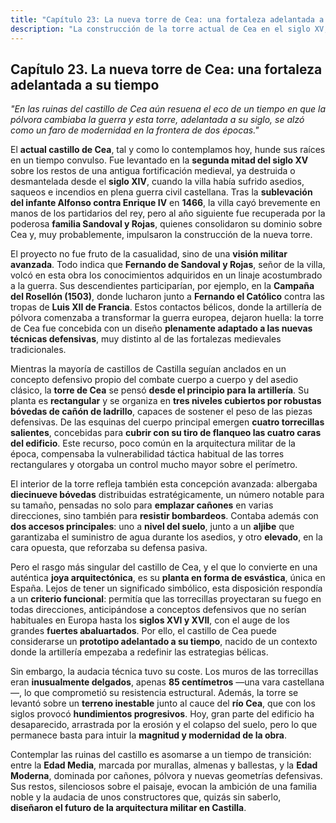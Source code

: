 ```yaml
---
title: "Capítulo 23: La nueva torre de Cea: una fortaleza adelantada a su tiempo"
description: "La construcción de la torre actual de Cea en el siglo XV, con su innovador diseño militar adaptado a la artillería de pólvora."
---
```


## **Capítulo 23. La nueva torre de Cea: una fortaleza adelantada a su tiempo**

*"En las ruinas del castillo de Cea aún resuena el eco de un tiempo en que la pólvora cambiaba la guerra y esta torre, adelantada a su siglo, se alzó como un faro de modernidad en la frontera de dos épocas."*

El **actual castillo de Cea**, tal y como lo contemplamos hoy, hunde sus raíces en un tiempo convulso. Fue levantado en la **segunda mitad del siglo XV** sobre los restos de una antigua fortificación medieval, ya destruida o desmantelada desde el **siglo XIV**, cuando la villa había sufrido asedios, saqueos e incendios en plena guerra civil castellana. Tras la **sublevación del infante Alfonso contra Enrique IV** en **1466**, la villa cayó brevemente en manos de los partidarios del rey, pero al año siguiente fue recuperada por la poderosa **familia Sandoval y Rojas**, quienes consolidaron su dominio sobre Cea y, muy probablemente, impulsaron la construcción de la nueva torre.

El proyecto no fue fruto de la casualidad, sino de una **visión militar avanzada**. Todo indica que **Fernando de Sandoval y Rojas**, señor de la villa, volcó en esta obra los conocimientos adquiridos en un linaje acostumbrado a la guerra. Sus descendientes participarían, por ejemplo, en la **Campaña del Rosellón (1503)**, donde lucharon junto a **Fernando el Católico** contra las tropas de **Luis XII de Francia**. Estos contactos bélicos, donde la artillería de pólvora comenzaba a transformar la guerra europea, dejaron huella: la torre de Cea fue concebida con un diseño **plenamente adaptado a las nuevas técnicas defensivas**, muy distinto al de las fortalezas medievales tradicionales.

Mientras la mayoría de castillos de Castilla seguían anclados en un concepto defensivo propio del combate cuerpo a cuerpo y del asedio clásico, la **torre de Cea** se pensó **desde el principio para la artillería**. Su planta es **rectangular** y se organiza en **tres niveles cubiertos por robustas bóvedas de cañón de ladrillo**, capaces de sostener el peso de las piezas defensivas. De las esquinas del cuerpo principal emergen **cuatro torrecillas salientes**, concebidas para **cubrir con su tiro de flanqueo las cuatro caras del edificio**. Este recurso, poco común en la arquitectura militar de la época, compensaba la vulnerabilidad táctica habitual de las torres rectangulares y otorgaba un control mucho mayor sobre el perímetro.

El interior de la torre refleja también esta concepción avanzada: albergaba **diecinueve bóvedas** distribuidas estratégicamente, un número notable para su tamaño, pensadas no solo para **emplazar cañones** en varias direcciones, sino también para **resistir bombardeos**. Contaba además con **dos accesos principales**: uno a **nivel del suelo**, junto a un **aljibe** que garantizaba el suministro de agua durante los asedios, y otro **elevado**, en la cara opuesta, que reforzaba su defensa pasiva.

Pero el rasgo más singular del castillo de Cea, y el que lo convierte en una auténtica **joya arquitectónica**, es su **planta en forma de esvástica**, única en España. Lejos de tener un significado simbólico, esta disposición respondía a un **criterio funcional**: permitía que las torrecillas proyectaran su fuego en todas direcciones, anticipándose a conceptos defensivos que no serían habituales en Europa hasta los **siglos XVI y XVII**, con el auge de los grandes **fuertes abaluartados**. Por ello, el castillo de Cea puede considerarse un **prototipo adelantado a su tiempo**, nacido de un contexto donde la artillería empezaba a redefinir las estrategias bélicas.

Sin embargo, la audacia técnica tuvo su coste. Los muros de las torrecillas eran **inusualmente delgados**, apenas **85 centímetros** —una vara castellana—, lo que comprometió su resistencia estructural. Además, la torre se levantó sobre un **terreno inestable** junto al cauce del **río Cea**, que con los siglos provocó **hundimientos progresivos**. Hoy, gran parte del edificio ha desaparecido, arrastrada por la erosión y el colapso del suelo, pero lo que permanece basta para intuir la **magnitud y modernidad de la obra**.

Contemplar las ruinas del castillo es asomarse a un tiempo de transición: entre la **Edad Media**, marcada por murallas, almenas y ballestas, y la **Edad Moderna**, dominada por cañones, pólvora y nuevas geometrías defensivas. Sus restos, silenciosos sobre el paisaje, evocan la ambición de una familia noble y la audacia de unos constructores que, quizás sin saberlo, **diseñaron el futuro de la arquitectura militar en Castilla**.